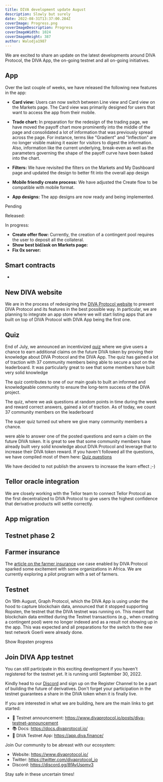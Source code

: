 ```yaml
---
title: DIVA development update August
description: Slowly but surely
date: 2022-08-31T13:37:00.284Z
coverImage: Progress.png
coverImageDescription: Progress
coverImageWidth: 1024
coverImageHeight: 387
author: Walodja1987
---
```


We are excited to share an update on the latest developments around DIVA Protocol, the DIVA App, the on-going testnet and all on-going initiatives. 

## App
Over the last couple of weeks, we have released the following new features in the app:
* **Card view:** Users can now switch between Line view and Card view on the Markets page. The Card view was primarily designed for users that want to access the app from their mobile.
* **Trade chart:** In preparation for the redesign of the trading page, we have moved the payoff chart more prominently into the middle of
the page and consolidated a lot of information that was previously spread across the page. For instance, terms like "Gradient" and "Inflection" are no longer visible making
it easier for visitors to digest the information. Also, information like the current underlying, break-even as well as the parameters governing the shape of the payoff curve have been baked
into the chart.
* **Filters:** We have revisited the filters on the Markets and My Dashboard page and updated the design to better fit into the overall app design
* **Mobile friendly create process:** We have adjusted the Create flow to be compatible with mobile format.  

* **App designs:** The app designs are now ready and being implemented.


Pending

Released:


In progress:
* **Create offer flow:** Currently, the creation of a contingent pool requires the user to deposit all the collateral. 
* **Show best bid/ask on Markets page:**
* **Fix 0x server:** 



## Smart contracts
* 


## New DIVA website
We are in the process of redesigning the [DIVA Protocol website](https://www.divaprotocol.io/) to present DIVA Protocol and its features in the best possible way. In particular,
we are planning to integrate an app store where we will start listing apps that are built on top of DIVA Protocol with DIVA App being the first one. 

## Quiz
End of July, we announced an incentivized [quiz](https://www.divaprotocol.io/posts/diva-incentivized-diva-quiz) where we give users a chance to earn additional claims
on the future DIVA token by proving their knowledge about DIVA Protocol and the DIVA App. The quiz has gained a lot of traction with 37 community members being able to secure a spot 
on the leaderboard. It was particularly great to see that some members have built very solid knowledge  

The quiz contributes to one of our main goals to built an informed and knowledgeable community to ensure the long-term success of the DIVA project.

The quiz, where we ask questions at random points in time during the week and reward correct answers, gained a lot of traction. As of today, we count 37 community members on the leaderboard 

The super quiz turned out where we give many community members a chance.

were able to answer one of the posted questions and earn a claim on the future DIVA token. 
It is great to see that some community members have already built very solid knowledge about DIVA Protocol and leverage that to increase their DIVA token reward.
If you haven't followed all the questions, we have compiled most of them here: [Quiz questions](https://docs.divaprotocol.io/guides/quiz)

We have decided to not publish the answers to increase the learn effect ;-)


## Tellor oracle integration
We are closely working with the Tellor team to connect Tellor Protocol as the first decentralized to DIVA Protocol to give users the highest confidence that derivative products will settle correctly.

## App migration

## Testnet phase 2

## Farmer insurance
The [article on the farmer insurance](https://www.divaprotocol.io/posts/diva-how-diva-protocol-can-help-unlock-affordable-insurance-for-farmers) use case
 enabled by DIVA Protocol sparked some excitement with some organizations in Africa. We are currently exploring a pilot program with a set of farmers.



## Testnet
On 19th August, Graph Protocol, which the DIVA App is using under the hood to capture blockchain data, announced that it stopped supporting Ropsten, the testnet that the DIVA testnet was running on. 
This meant that blockchain data emitted during the  Testnet transactions (e.g., when creating a contingent pool) were no longer indexed and as a result not showing up in the app. This was expected and
all preparations for the switch to the new test network Goerli were already done. 

Show Ropsten progress

## Join DIVA App testnet

You can still participate in this exciting development if you haven't registered for the testnet yet. It is running until September 30, 2022. 

Kindly head to our [Discord](https://discord.com/invite/DE5b8ZeJjK) and sign up on the Register Channel to be a part of building the future of derivatives. Don't forget your participation in the testnet guarantees a share in the DIVA token when it is finally live.

If you are interested in what we are building, here are the main links to get started:

- 🚀 Testnet announcement: https://www.divaprotocol.io/posts/diva-testnet-announcement
- 📚 Docs: https://docs.divaprotocol.io/
- 🍏 DIVA Testnet App: https://app.diva.finance/

Join Our community to be abreast with our ecosystem:

- Website: https://www.divaprotocol.io/
- Twitter: https://twitter.com/divaprotocol_io 
- Discord: https://discord.gg/8fAvUspmv3 

Stay safe in these uncertain times!
